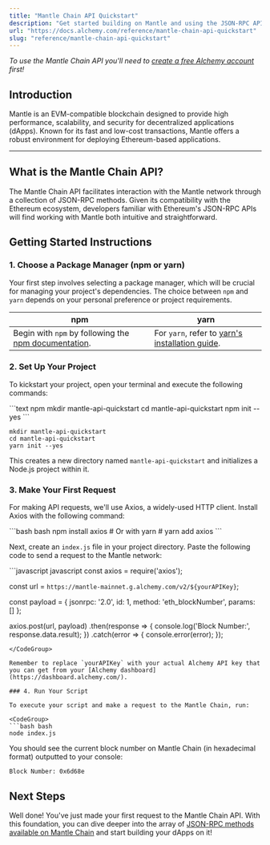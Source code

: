 ```yaml
---
title: "Mantle Chain API Quickstart"
description: "Get started building on Mantle and using the JSON-RPC API"
url: "https://docs.alchemy.com/reference/mantle-chain-api-quickstart"
slug: "reference/mantle-chain-api-quickstart"
---
```



*To use the Mantle Chain API you'll need to [create a free Alchemy account](https://dashboard.alchemy.com/signup) first!*

## Introduction

Mantle is an EVM-compatible blockchain designed to provide high performance, scalability, and security for decentralized applications (dApps). Known for its fast and low-cost transactions, Mantle offers a robust environment for deploying Ethereum-based applications.

***

## What is the Mantle Chain API?

The Mantle Chain API facilitates interaction with the Mantle network through a collection of JSON-RPC methods. Given its compatibility with the Ethereum ecosystem, developers familiar with Ethereum's JSON-RPC APIs will find working with Mantle both intuitive and straightforward.

## Getting Started Instructions

### 1. Choose a Package Manager (npm or yarn)

Your first step involves selecting a package manager, which will be crucial for managing your project's dependencies. The choice between `npm` and `yarn` depends on your personal preference or project requirements.

| npm                                                                                                                       | yarn                                                                                                |
| ------------------------------------------------------------------------------------------------------------------------- | --------------------------------------------------------------------------------------------------- |
| Begin with `npm` by following the [npm documentation](https://docs.npmjs.com/downloading-and-installing-node-js-and-npm). | For `yarn`, refer to [yarn's installation guide](https://classic.yarnpkg.com/lang/en/docs/install). |

### 2. Set Up Your Project

To kickstart your project, open your terminal and execute the following commands:

<CodeGroup>
  ```text npm
  mkdir mantle-api-quickstart
  cd mantle-api-quickstart
  npm init --yes
  ```

  ```text yarn
  mkdir mantle-api-quickstart
  cd mantle-api-quickstart
  yarn init --yes
  ```
</CodeGroup>

This creates a new directory named `mantle-api-quickstart` and initializes a Node.js project within it.

### 3. Make Your First Request

For making API requests, we'll use Axios, a widely-used HTTP client. Install Axios with the following command:

<CodeGroup>
  ```bash bash
  npm install axios
  # Or with yarn
  # yarn add axios
  ```
</CodeGroup>

Next, create an `index.js` file in your project directory. Paste the following code to send a request to the Mantle network:

<CodeGroup>
  ```javascript javascript
  const axios = require('axios');

  const url = `https://mantle-mainnet.g.alchemy.com/v2/${yourAPIKey}`;

  const payload = {
    jsonrpc: '2.0',
    id: 1,
    method: 'eth_blockNumber',
    params: []
  };

  axios.post(url, payload)
    .then(response => {
      console.log('Block Number:', response.data.result);
    })
    .catch(error => {
      console.error(error);
    });
  ```
</CodeGroup>

Remember to replace `yourAPIKey` with your actual Alchemy API key that you can get from your [Alchemy dashboard](https://dashboard.alchemy.com/).

### 4. Run Your Script

To execute your script and make a request to the Mantle Chain, run:

<CodeGroup>
  ```bash bash
  node index.js
  ```
</CodeGroup>

You should see the current block number on Mantle Chain (in hexadecimal format) outputted to your console:

```
Block Number: 0x6d68e
```

## Next Steps

Well done! You've just made your first request to the Mantle Chain API. With this foundation, you can dive deeper into the array of [JSON-RPC methods available on Mantle Chain](/reference/mantle-chain-api-endpoints) and start building your dApps on it!
